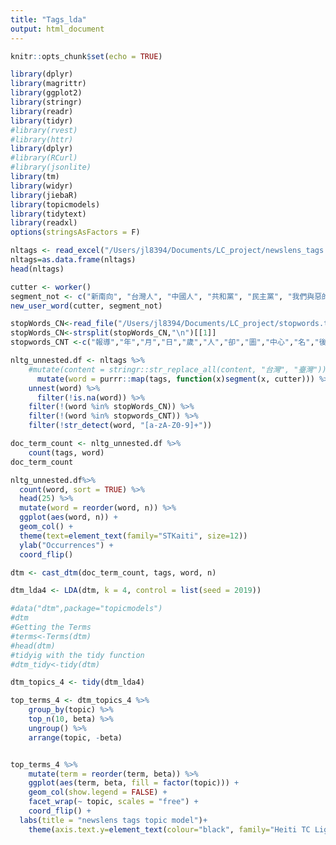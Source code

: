 ```yaml
---
title: "Tags_lda"
output: html_document
---
```


```r
knitr::opts_chunk$set(echo = TRUE)
```

```r
library(dplyr)
library(magrittr)
library(ggplot2)
library(stringr)
library(readr)
library(tidyr)
#library(rvest)
#library(httr)
library(dplyr) 
#library(RCurl)
#library(jsonlite)
library(tm)
library(widyr)
library(jiebaR)
library(topicmodels)
library(tidytext)
library(readxl)
options(stringsAsFactors = F)
```


```r
nltags <- read_excel("/Users/jl8394/Documents/LC_project/newslens_tags.xlsx")
nltags=as.data.frame(nltags)
head(nltags)
```

```r
cutter <- worker()
segment_not <- c("新南向", "台灣人", "中國人", "共和黨", "民主黨", "我們與惡的距離", "思覺失調症")
new_user_word(cutter, segment_not)

stopWords_CN<-read_file("/Users/jl8394/Documents/LC_project/stopwords.txt")
stopWords_CN<-strsplit(stopWords_CN,"\n")[[1]]
stopwords_CNT <-c("報導","年","月","日","歲","人","卻","圖","中心","名","後","的","了","是","為","也","和","與","有","被","到","時","不","他","在","我","將","都","中","上","對","會","她","而","讓","自","或","但","就","台","以","已經","個","約","做","於","我們","任何","達","他們","沒有","目前","一名","可能","等","並","指出","翻","攝","說","更","要","這","及","曾","已","因為","雲","從","電視","新聞","轉載","萬","據","你","很","由","前","自己","可以","一個","再","許可","裡","不得","部分","下","供","最","圖片","網站","報刊")

nltg_unnested.df <- nltags %>%
	#mutate(content = stringr::str_replace_all(content, "台灣", "臺灣")) %>%
	  mutate(word = purrr::map(tags, function(x)segment(x, cutter))) %>%
    unnest(word) %>%
	  filter(!is.na(word)) %>%
    filter(!(word %in% stopWords_CN)) %>%
    filter(!(word %in% stopwords_CNT)) %>%
    filter(!str_detect(word, "[a-zA-Z0-9]+"))
```

```r
doc_term_count <- nltg_unnested.df %>%
    count(tags, word)
doc_term_count
```

```r
nltg_unnested.df%>%
  count(word, sort = TRUE) %>%
  head(25) %>%
  mutate(word = reorder(word, n)) %>%
  ggplot(aes(word, n)) +
  geom_col() +
  theme(text=element_text(family="STKaiti", size=12))
  ylab("Occurrences") +
  coord_flip()
```

```r
dtm <- cast_dtm(doc_term_count, tags, word, n)
```

```r
dtm_lda4 <- LDA(dtm, k = 4, control = list(seed = 2019))
```

```r
#data("dtm",package="topicmodels")
#dtm
#Getting the Terms
#terms<-Terms(dtm)
#head(dtm)
#tidyig with the tidy function
#dtm_tidy<-tidy(dtm)
```

```r
dtm_topics_4 <- tidy(dtm_lda4) 

top_terms_4 <- dtm_topics_4 %>%
	group_by(topic) %>%
	top_n(10, beta) %>%
	ungroup() %>%
	arrange(topic, -beta)


top_terms_4 %>%
	mutate(term = reorder(term, beta)) %>%
	ggplot(aes(term, beta, fill = factor(topic))) +
	geom_col(show.legend = FALSE) +
	facet_wrap(~ topic, scales = "free") +
	coord_flip() +
  labs(title = "newslens tags topic model")+
	theme(axis.text.y=element_text(colour="black", family="Heiti TC Light"))
```

